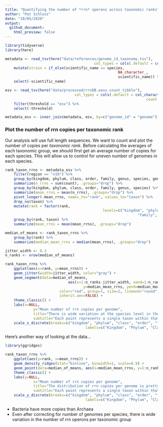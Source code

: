```yaml
---
title: "Quantifying the number of *rrn* operons across taxonomic ranks"
author: "Pat Schloss"
date: "10/05/2020"
output:
  github_document:
    html_preview: false
---
```


```r
library(tidyverse)
library(here)

metadata <- read_tsv(here("data/references/genome_id_taxonomy.tsv"),
										 col_types = cols(.default = col_character())) %>%
	mutate(strain = if_else(scientific_name == species,
													NA_character_,
													scientific_name)) %>%
	select(-scientific_name)

esv <- read_tsv(here("data/processed/rrnDB.easv.count_tibble"),
								col_types = cols(.default = col_character(),
																 count = col_integer())) %>%
	filter(threshold == "esv") %>%
	select(-threshold)

metadata_esv <- inner_join(metadata, esv, by=c("genome_id" = "genome"))
```


### Plot the number of *rrn* copies per taxonomic rank

Our analysis will use full length sequences. We want to count and plot the number of copies per *taxonomic rank*. Before calculating the averages of each taxonomic group, we should first get an average number of copies for each species. This will allow us to control for uneven number of genomes in each species.

```r
rank_taxon_rrns <- metadata_esv %>%
	filter(region == "v19") %>%
	group_by(kingdom, phylum, class, order, family, genus, species, genome_id) %>%
	summarize(n_rrns = sum(count), .groups="drop") %>%
	group_by(kingdom, phylum, class, order, family, genus, species) %>%
	summarize(mean_rrns = mean(n_rrns), .groups="drop") %>%
	pivot_longer(-mean_rrns, names_to="rank", values_to="taxon") %>%
	drop_na(taxon) %>%
	mutate(rank = factor(rank,
											 levels=c("kingdom", "phylum", "class", "order",
											 				 "family", "genus", "species", "strain"))) %>%
	group_by(rank, taxon) %>%
	summarize(mean_rrns = mean(mean_rrns), .groups="drop")

median_of_means <- rank_taxon_rrns %>%
	group_by(rank) %>%
	summarize(median_mean_rrns = median(mean_rrns), .groups="drop")

jitter_width <- 0.3
n_ranks <- nrow(median_of_means)

rank_taxon_rrns %>%
	ggplot(aes(x=rank, y=mean_rrns)) +
	geom_jitter(width=jitter_width, color="gray") +
	geom_segment(data=median_of_means,
							 aes(x=1:n_ranks-jitter_width, xend=1:n_ranks+jitter_width,
							 		y=median_mean_rrns, yend=median_mean_rrns),
						 color="red", group=1, size=2, lineend="round",
						 inherit.aes=FALSE) +
	theme_classic() +
	labs(x=NULL,
			 y="Mean number of rrn copies per genome",
			 title="There is wide variation at the species level in the number of rrn copies",
			 subtitle="Each point represents a single taxon within that rank, numbers based on\nan average species copy number") +
	scale_x_discrete(breaks=c("kingdom", "phylum", "class", "order", "family", "genus", "species"),
									 labels=c("Kingdom", "Phylum", "Class", "Order", "Family", "Genus", "Species"))
```

Here's another way of looking at the data...

```r
library(ggridges)

rank_taxon_rrns %>%
	ggplot(aes(y=rank, x=mean_rrns)) +
	geom_density_ridges(stat="binline", binwidth=1, scale=0.9) +
	geom_point(data=median_of_means, aes(x=median_mean_rrns, y=1:n_ranks+0.1)) +
	theme_classic() +
	labs(y=NULL,
			 x="Mean number of rrn copies per genome",
			 title="The distribution of rrn copies per genome is pretty consistent across ranks",
			 subtitle="Each point represents a single taxon within that rank, numbers based on\nan average species copy number. The dot represents the median for the rank") +
	scale_y_discrete(breaks=c("kingdom", "phylum", "class", "order", "family", "genus", "species"),
									 labels=c("Kingdom", "Phylum", "Class", "Order", "Family", "Genus", "Species"))


```


* Bacteria have more copies than Archaea
* Even after correcting for number of genomes per species, there is wide variation in the number of rrn operons per taxonomic group
